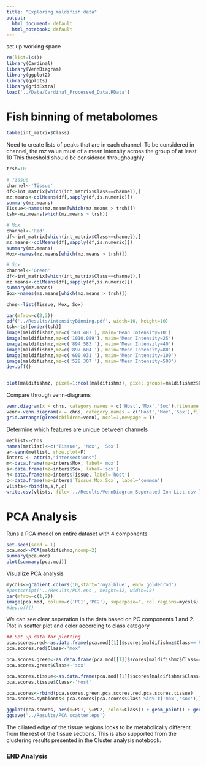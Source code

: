 ```yaml
---
title: "Exploring maldifish data"
output:
  html_document: default
  html_notebook: default
---
```


set up working space

```r
rm(list=ls())
library(Cardinal)
library(VennDiagram)
library(ggplot2)
library(gplots)
library(gridExtra)
load('../Data/Cardinal_Processed_Data.RData')
```


# Fish binning of metabolomes


```r
table(int_matrix$Class)
```

Need to create lists of peaks that are in each channel. To be considered in channel, the mz value must of a mean intensity across the group of at least 10 
This threshold should be considered throughoughly 

```r
trsh=10

# Tissue
channel<-'Tissue'
df<-int_matrix[which(int_matrix$Class==channel),]
mz.means<-colMeans(df[,sapply(df,is.numeric)])
summary(mz.means)
Tissue<-names(mz.means[which(mz.means > trsh)])
tsh<-mz.means[which(mz.means > trsh)]

# Mox
channel<-'Red'
df<-int_matrix[which(int_matrix$Class==channel),]
mz.means<-colMeans(df[,sapply(df,is.numeric)])
summary(mz.means)
Mox<-names(mz.means[which(mz.means > trsh)])

# Sox
channel<-'Green'
df<-int_matrix[which(int_matrix$Class==channel),]
mz.means<-colMeans(df[,sapply(df,is.numeric)])
summary(mz.means)
Sox<-names(mz.means[which(mz.means > trsh)])

chns<-list(Tissue, Mox, Sox)
```


```r
par(mfrow=c(2,3))
pdf('../Results/intensityBinning.pdf', width=10, height=10)
tsh<-tsh[order(tsh)]
image(maldifishmz,mz=c('501.487'), main='Mean Intensity=10')
image(maldifishmz,mz=c('1010.089'), main='Mean Intensity=25')
image(maldifishmz,mz=c('894.583 '), main='Mean Intensity=40')
image(maldifishmz,mz=c('897.604 '), main='Mean Intensity=80')
image(maldifishmz,mz=c('600.031 '), main='Mean Intensity=100')
image(maldifishmz,mz=c('528.307 '), main='Mean Intensity=500')
dev.off()


plot(maldifishmz, pixel=1:ncol(maldifishmz), pixel.groups=maldifishmz$Class, superpose=T, key=T, col=c('skyblue', 'lightcoral','mediumseagreen'))


```



Compare through venn-diagrams

```r
venn.diagram(x = chns, category.names = c('Host','Mox','Sox'),filename = '../Results/FishBinned_Metabolome.eps', fill=c('skyblue', 'lightcoral','mediumseagreen'))
venn<-venn.diagram(x = chns, category.names = c('Host','Mox','Sox'),filename = NULL, fill=c('skyblue', 'lightcoral','mediumseagreen'))
grid.arrange(gTree(children=venn), ncol=1,newpage = T)
```

Determine which features are unique between channels 

```r
metlist<-chns
names(metlist)<-c('Tissue', 'Mox', 'Sox')
a<-venn(metlist, show.plot=F)
inters <- attr(a,"intersections")
m<-data.frame(mz=inters$Mox, label='mox')
s<-data.frame(mz=inters$Sox, label='sox')
h<-data.frame(mz=inters$Tissue, label='host')
c<-data.frame(mz=inters$`Tissue:Mox:Sox`, label='common')
vlists<-rbind(m,s,h,c)
write.csv(vlists, file='../Results/VennDiagram-Seperated-Ion-List.csv')
```

# PCA Analysis

Runs a PCA model on entire dataset with 4 components 
```r
set.seed(seed = 1)
pca.mod<-PCA(maldifishmz,ncomp=2)
summary(pca.mod)
plot(summary(pca.mod))
```


Visualize PCA analysis 

```r
mycols<-gradient.colors(10,start='royalblue', end='goldenrod')
#postscript('../Results/PCA.eps', height=12, width=18)
par(mfrow=c(1,2))
image(pca.mod, column=c('PC1','PC2'), superpose=F, col.regions=mycols)
#dev.off()
```


We can see clear seperation in the data based on PC components 1 and 2. Plot in scatter plot and color according to class category

```r
## Set up data for plotting
pca.scores.red<-as.data.frame(pca.mod[[1]]$scores[maldifishmz$Class=='Red',])
pca.scores.red$Class<-'mox'

pca.scores.green<-as.data.frame(pca.mod[[1]]$scores[maldifishmz$Class=='Green',])
pca.scores.green$Class<-'sox'

pca.scores.tissue<-as.data.frame(pca.mod[[1]]$scores[maldifishmz$Class=='Tissue',])
pca.scores.tissue$Class<-'host'

pca.scores<-rbind(pca.scores.green,pca.scores.red,pca.scores.tissue)
pca.scores.symbionts<-pca.scores[pca.scores$Class %in% c('mox','sox'),]

ggplot(pca.scores, aes(x=PC1, y=PC2, color=Class)) + geom_point() + geom_point(data=pca.scores.symbionts,aes( x=PC1, y=PC2, color=Class)) + theme_bw() + scale_color_manual(values=c('skyblue', 'lightcoral','mediumseagreen'))
ggsave('../Results/PCA_scatter.eps')
```


The ciliated edge of the tissue regions looks to be metabolically different from the rest of the tissue sections. This is also supported from the clustering results presented in the Cluster analysis notebook.


### END Analysis 


